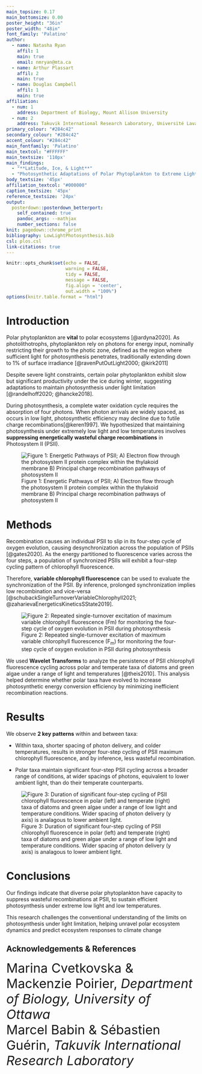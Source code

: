 ```yaml
---
main_topsize: 0.17
main_bottomsize: 0.00
poster_height: "36in"
poster_width: "48in"
font_family: 'Palatino'
author:
  - name: Natasha Ryan
    affil: 1
    main: true
    email: nmryan@mta.ca
  - name: Arthur Plassart
    affil: 2
    main: true
  - name: Douglas Campbell
    affil: 1
    main: true
affiliation:
  - num: 1
    address: Department of Biology, Mount Allison University
  - num: 2
    address: Takuvik International Research Laboratory, Université Laval & CNRS (France), Departement de Biologie and Québec-Océan, Université Laval 
primary_colour: "#284c42" 
secondary_colour: "#284c42" 
accent_colour: "#284c42" 
main_fontfamily: 'Palatino'
main_textcol: "#FFFFFF" 
main_textsize: '110px'
main_findings:
  - "**Latitude, Ice, & Light**"
  - "Photosynthetic Adaptations of Polar Phytoplankton to Extreme Light Limitation"
body_textsize: '45px'
affiliation_textcol: "#000000"
caption_textsize: '45px'
reference_textsize: '24px'
output: 
  posterdown::posterdown_betterport:
    self_contained: true
    pandoc_args: --mathjax
    number_sections: false
knit: pagedown::chrome_print
bibliography: LowLightPhotosynthesis.bib
csl: plos.csl
link-citations: true
---
```


```r
knitr::opts_chunk$set(echo = FALSE,
                      warning = FALSE,
                      tidy = FALSE,
                      message = FALSE,
                      fig.align = 'center',
                      out.width = "100%")
options(knitr.table.format = "html") 
```


# Introduction

Polar phytoplankton are **vital** to polar ecosystems [@ardyna2020]. As photolithotrophs, phytoplankton rely on photons for energy input, nominally restricting their growth to the photic zone, defined as the region where sufficient light for photosynthesis penetrates, traditionally extending down to 1% of surface irradiance [@ravenPutOutLight2000; @kirk2011]

Despite severe light constraints, certain polar phytoplankton exhibit slow but significant productivity under the ice during winter, suggesting adaptations to maintain photosynthesis under light limitation [@randelhoff2020; @hancke2018].

During photosynthesis, a complete water oxidation cycle requires the absorption of four photons. When photon arrivals are widely spaced, as occurs in low light, photosynthetic efficiency may decline due to futile charge recombinations[@keren1997]. We hypothesized that maintaining photosynthesis under extremely low light and low temperatures involves **suppressing energetically wasteful charge recombinations** in Photosystem II (PSII).

![Figure 1: Energetic Pathways of PSII; A) Electron flow through the photosystem II protein complex within the thylakoid membrane B) Principal charge recombination pathways of photosystem II](photosynthesis.png)


# Methods

Recombination causes an individual PSII to slip in its four-step cycle of oxygen evolution, causing desynchronization across the population of PSIIs [@gates2020]. As the energy partitioned to fluorescence varies across the four steps, a population of synchronized PSIIs will exhibit a four-step cycling pattern of chlorophyll fluorescence. 

Therefore, **variable chlorophyll fluorescence** can be used to evaluate the synchronization of the PSII. By inference, prolonged synchronization implies low recombination and vice-versa [@schubackSingleTurnoverVariableChlorophyll2021; @zaharievaEnergeticsKineticsSState2019].

![Figure 2: Repeated single-turnover excitation of maximum variable chlorophyll fluorescence (F~m~) for monitoring the four-step cycle of oxygen evolution in PSII during photosynthesis](methods.png)

We used **Wavelet Transforms** to analyze the persistence of PSII chlorophyll fluorescence cycling across polar and temperate taxa of diatoms and green algae under a range of light and temperatures [@theis2010]. This analysis helped determine whether polar taxa have evolved to increase photosynthetic energy conversion efficiency by minimizing inefficient recombination reactions. 

# Results

We observe **2 key patterns** within and between taxa:

* Within taxa, shorter spacing of photon delivery, and colder temperatures, results in stronger four-step cycling of PSII maximum chlorophyll fluorescence, and by inference, less wasteful recombination.

* Polar taxa maintain significant four-step PSII cycling across a broader range of conditions, at wider spacings of photons, equivalent to lower ambient light, than do their temperate counterparts. 

![Figure 3: Duration of significant four-step cycling of PSII chlorophyll fluorescence in polar (left) and temperate (right) taxa of diatoms and green algae under a range of low light and temperature conditions. Wider spacing of photon delivery (y axis) is analagous to lower ambient light. ](heatmap.png)

# Conclusions
Our findings indicate that diverse polar phytoplankton have capacity to suppress wasteful recombinations at PSII, to sustain efficient photosynthesis under extreme low light and low temperatures.

This research challenges the conventional understanding of the limits on photosynthesis under light limitation, helping unravel polar ecosystem dynamics and predict ecosystem responses to climate change

## Acknowledgements & References
<span style="font-size: 34px;">Marina Cvetkovska & Mackenzie Poirier, *Department of Biology, University of Ottawa* </span>               
<span style="font-size: 34px;">Marcel Babin & Sébastien Guérin, *Takuvik International Research Laboratory*</span>


